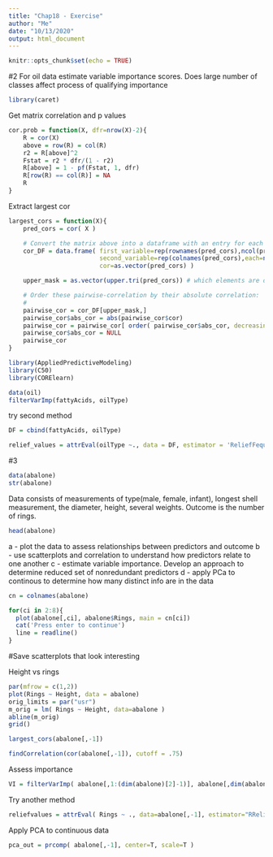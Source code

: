 ```yaml
---
title: "Chap18 - Exercise"
author: "Me"
date: "10/13/2020"
output: html_document
---
```


```r
knitr::opts_chunk$set(echo = TRUE)
```

#2 
For oil data
estimate variable importance scores. Does large number of classes affect process of qualifying importance


```r
library(caret)
```

Get matrix correlation and p values
```r
cor.prob = function(X, dfr=nrow(X)-2){
    R = cor(X)
    above = row(R) = col(R)
    r2 = R[above]^2
    Fstat = r2 * dfr/(1 - r2)
    R[above] = 1 - pf(Fstat, 1, dfr)
    R[row(R) == col(R)] = NA
    R
}
```

Extract largest cor
```r
largest_cors = function(X){
    pred_cors = cor( X )

    # Convert the matrix above into a dataframe with an entry for each element of the correlation matrix:
    cor_DF = data.frame( first_variable=rep(rownames(pred_cors),ncol(pred_cors)),
                         second_variable=rep(colnames(pred_cors),each=nrow(pred_cors)),
                         cor=as.vector(pred_cors) )

    upper_mask = as.vector(upper.tri(pred_cors)) # which elements are on the upper triangular (to avoid duplicates)

    # Order these pairwise-correlation by their absolute correlation:
    #
    pairwise_cor = cor_DF[upper_mask,]
    pairwise_cor$abs_cor = abs(pairwise_cor$cor)
    pairwise_cor = pairwise_cor[ order( pairwise_cor$abs_cor, decreasing=TRUE ), ]
    pairwise_cor$abs_cor = NULL
    pairwise_cor
}
```


```r
library(AppliedPredictiveModeling)
library(C50)
library(CORElearn)
```

```r
data(oil)
filterVarImp(fattyAcids, oilType)
```

try second method
```r
DF = cbind(fattyAcids, oilType)

relief_values = attrEval(oilType ~., data = DF, estimator = 'ReliefFequalK', ReliefIterations = 50)
```
#3 
```r
data(abalone)
str(abalone)
```

Data consists of measurements of type(male, female, infant), longest shell measurement, the diameter, height, several weights. Outcome is the number of rings.
```r
head(abalone)
```

a - plot the data to assess relationships between predictors and outcome
b - use scatterplots and correlation to understand how predictors relate to one another
c - estimate variable importance. Develop an approach to determine reduced set of nonredundant predictors
d - apply PCa to continous to determine how many distinct info are in the data

```r
cn = colnames(abalone)

for(ci in 2:8){
  plot(abalone[,ci], abalone$Rings, main = cn[ci])
  cat('Press enter to continue')
  line = readline()
}
```

#Save scatterplots that look interesting

Height vs rings
```r
par(mfrow = c(1,2))
plot(Rings ~ Height, data = abalone)
orig_limits = par("usr")
m_orig = lm( Rings ~ Height, data=abalone )
abline(m_orig)
grid()
```


```r
largest_cors(abalone[,-1])
```

```r
findCorrelation(cor(abalone[,-1]), cutoff = .75)
```
Assess importance
```r
VI = filterVarImp( abalone[,1:(dim(abalone)[2]-1)], abalone[,dim(abalone)[2]] )
```
Try another method
```r
reliefvalues = attrEval( Rings ~ ., data=abalone[,-1], estimator="RReliefFequalK" )
```
Apply PCA to continuous data
```r
pca_out = prcomp( abalone[,-1], center=T, scale=T )
```

















